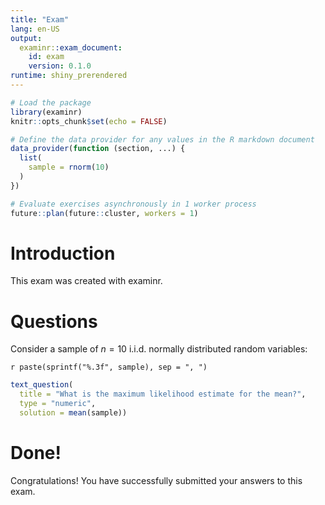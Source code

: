 ```yaml
---
title: "Exam"
lang: en-US
output:
  examinr::exam_document:
    id: exam
    version: 0.1.0
runtime: shiny_prerendered
---
```


```r
# Load the package
library(examinr)
knitr::opts_chunk$set(echo = FALSE)

# Define the data provider for any values in the R markdown document
data_provider(function (section, ...) {
  list(
    sample = rnorm(10)
  )
})

```

```r
# Evaluate exercises asynchronously in 1 worker process
future::plan(future::cluster, workers = 1)

```

# Introduction

This exam was created with examinr.

# Questions

Consider a sample of $n=10$ i.i.d. normally distributed random variables:

<div class="text-monospace text-center">

`r paste(sprintf("%.3f", sample), sep = ", ")`

</div>

```r
text_question(
  title = "What is the maximum likelihood estimate for the mean?",
  type = "numeric",
  solution = mean(sample))
```

# Done!

Congratulations!
You have successfully submitted your answers to this exam.
